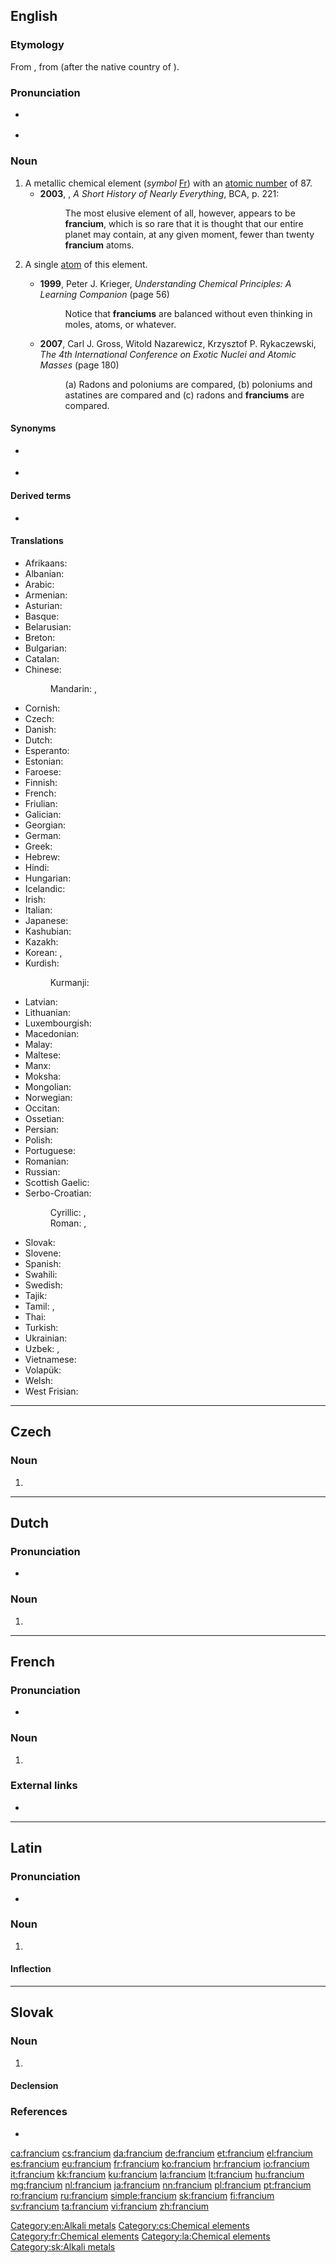 {{also|Francium}}
==English==
{{elements|Fr|radon|Rn|radium|Ra}}

{{wikipedia}}

===Etymology===
From {{etyl|fr|en}} {{m|fr|francium}}, from {{suffix|France|ium|lang=en}} (after the native country of {{w|Marguerite Perey}}).

===Pronunciation===
* {{a|UK}} {{IPA|/ˈfɹansɪəm/|/ˈfɹɑːnsɪəm/|lang=en}}
* {{a|US}} {{IPA|/ˈfɹænsi.əm/|lang=en}}

===Noun===
{{en-noun|-|s}}

# A metallic chemical element (''symbol'' [[Fr]]) with an [[atomic number]] of 87.
#* '''2003''', {{w|Bill Bryson}}, ''A Short History of Nearly Everything'', BCA, p. 221:
#*: The most elusive element of all, however, appears to be '''francium''', which is so rare that it is thought that our entire planet may contain, at any given moment, fewer than twenty '''francium''' atoms.
# {{lb|en|countable}} A single [[atom]] of this element.
#* '''1999''', Peter J. Krieger, ''Understanding Chemical Principles: A Learning Companion'' (page 56)
#*: Notice that '''franciums''' are balanced without even thinking in moles, atoms, or whatever.
#* '''2007''', Carl J. Gross, ‎Witold Nazarewicz, ‎Krzysztof P. Rykaczewski, ''The 4th International Conference on Exotic Nuclei and Atomic Masses'' (page 180)
#*: (a) Radons and poloniums are compared, (b) poloniums and astatines are compared and (c) radons and '''franciums''' are compared.

====Synonyms====
* {{l|en|actinium-K}} {{qualifier|obsolete}}
* {{l|en|virginium}} {{qualifier|obsolete}}

====Derived terms====
* {{l|en|eka-francium}}

====Translations====
{{trans-top|chemical element}}
* Afrikaans: {{t|af|frankium}}
* Albanian: {{t|sq|francium}}
* Arabic: {{t|ar|فَرَنْسِيُوم|tr=faransiyum|m}}
* Armenian: {{t|hy|ֆրանսիում}}
* Asturian: {{t|ast|franciu|m}}
* Basque: {{t|eu|frantzioa}}
* Belarusian: {{t|be|фра́нцый|m}}
* Breton: {{t|br|frañsiom}}
* Bulgarian: {{t|bg|фра́нций|m}}
* Catalan: {{t+|ca|franci|m}}
* Chinese:
*: Mandarin: {{t+|cmn|钫|tr=fāng}}, {{qualifier|Taiwan}} {{t+|cmn|鍅|tr=fǎ}}
* Cornish: {{t|kw|frankyum}}
* Czech: {{t+|cs|francium|n}}
* Danish: {{t+|da|francium}}
* Dutch: {{t+|nl|francium|n}}
* Esperanto: {{t|eo|franciumo}}
* Estonian: {{t+|et|frantsium}}
* Faroese: {{t|fo|fransium|n}}
* Finnish: {{t+|fi|frankium}}
* French: {{t+|fr|francium|m}}
* Friulian: {{t|fur|franci}}
* Galician: {{t+|gl|francio|m}}
* Georgian: {{t|ka|ფრანციუმი}}
* German: {{t+|de|Francium|n}}
* Greek: {{t+|el|φράγκιο|n}}
* Hebrew: {{t+|he|פרנציום|tr=frantsiyum}}
* Hindi: {{t|hi|क्षुद्रातु|tr=kṣudrātu|sc=Deva}}
* Hungarian: {{t+|hu|francium}}
* Icelandic: {{t+|is|fransín}}
* Irish: {{t|ga|frainciam}}
* Italian: {{t+|it|francio|m}}
* Japanese: {{t+|ja|フランシウム|tr=furanshiumu}}
* Kashubian: {{t|csb|frãs}}
* Kazakh: {{t+|kk|франций}}
* Korean: {{t+|ko|프랑슘|tr=peurangsyum}}, {{t|ko|악티늄케이|tr=aktinyumkei}}
* Kurdish:
*: Kurmanji: {{t|ku|fransiyûm}}
{{trans-mid}}
* Latvian: {{t+|lv|francijs}}
* Lithuanian: {{t+|lt|francis}}
* Luxembourgish: {{t|lb|Francium|n}}
* Macedonian: {{t|mk|франциум|m}}
* Malay: {{t|ms|fransium}}
* Maltese: {{t|mt|fransjum}}
* Manx: {{t|gv|frankium}}
* Moksha: {{t|mdf|франци}}
* Mongolian: {{t|mn|франци}}
* Norwegian: {{t|no|francium}}
* Occitan: {{t|oc|franci|m}}
* Ossetian: {{t|os|франций}}
* Persian: {{t|fa|فرانسیم|tr=ferânsiyom}}
* Polish: {{t+|pl|frans|m}}
* Portuguese: {{t+|pt|frâncio|m}}
* Romanian: {{t+|ro|franciu|n}}
* Russian: {{t+|ru|фра́нций|m}}
* Scottish Gaelic: {{t|gd|frainciam}}
* Serbo-Croatian:
*: Cyrillic: {{t|sh|франциј|m}}, {{t|sh|францијум|m}}
*: Roman: {{t+|sh|francij|m}}, {{t|sh|francijum|m}}
* Slovak: {{t+|sk|francium|n}}
* Slovene: {{t+|sl|fráncij}}
* Spanish: {{t+|es|francio|m}}
* Swahili: {{t|sw|fransi}}
* Swedish: {{t+|sv|francium}}
* Tajik: {{t|tg|франсий}}
* Tamil: {{t|ta|வெடியிதள்}}, {{t|ta|பிரன்சியம்}}
* Thai: {{t|th|แฟรนเซียม|tr=fraensiam}}
* Turkish: {{t+|tr|fransiyum}}
* Ukrainian: {{t|uk|фра́нцій|m}}
* Uzbek: {{t|uz|франций}}, {{t|uz|frantsiy}}
* Vietnamese: {{t|vi|franxi}}
* Volapük: {{t|vo|fransin}}
* Welsh: {{t|cy|ffransiwm}}
* West Frisian: {{t|fy|francium|n}}
{{trans-bottom}}

[[Category:en:Alkali metals]]

----

==Czech==

===Noun===
{{cs-noun|g=n}}

# {{l|en|francium}}

[[Category:cs:Chemical elements]]

----

==Dutch==
{{wikipedia|lang=nl}}
{{elements|Fr|radon|Rn|radium|Ra|lang=nl}}

===Pronunciation===
* {{audio|Nl-francium.ogg|Audio|lang=nl}}

===Noun===
{{nl-noun|n|-|-}}

# {{l|en|francium}}

----

==French==
{{wikipedia|lang=fr}}

===Pronunciation===
* {{IPA|/fʁɑ̃.sjɔm/|lang=fr}}

===Noun===
{{fr-noun|m|-}}

# {{l|en|francium}}

===External links===
* {{R:TLFi}}

[[Category:fr:Chemical elements]]

----

==Latin==
{{wikipedia|lang=la}}

===Pronunciation===
* {{la-IPA|francium}}

===Noun===
{{la-noun|francium||franciī|n|second}}

# {{l|en|francium}}

====Inflection====
{{la-decl-2nd-N|franci}}

[[Category:la:Chemical elements]]

----

==Slovak==
{{elements|Fr|radón|Rn|rádium|Ra|lang=sk}}

===Noun===
{{sk-noun|g=n|gen=francia|decl=mesto}}

# {{l|en|francium}} {{gloss|element}}

====Declension====
{{sk-decl-noun-sg|francium|francia|franciu|francium|franciu|franciom}}

===References===
* {{R:SDK}}

[[Category:sk:Alkali metals]]

[[ca:francium]]
[[cs:francium]]
[[da:francium]]
[[de:francium]]
[[et:francium]]
[[el:francium]]
[[es:francium]]
[[eu:francium]]
[[fr:francium]]
[[ko:francium]]
[[hr:francium]]
[[io:francium]]
[[it:francium]]
[[kk:francium]]
[[ku:francium]]
[[la:francium]]
[[lt:francium]]
[[hu:francium]]
[[mg:francium]]
[[nl:francium]]
[[ja:francium]]
[[nn:francium]]
[[pl:francium]]
[[pt:francium]]
[[ro:francium]]
[[ru:francium]]
[[simple:francium]]
[[sk:francium]]
[[fi:francium]]
[[sv:francium]]
[[ta:francium]]
[[vi:francium]]
[[zh:francium]]